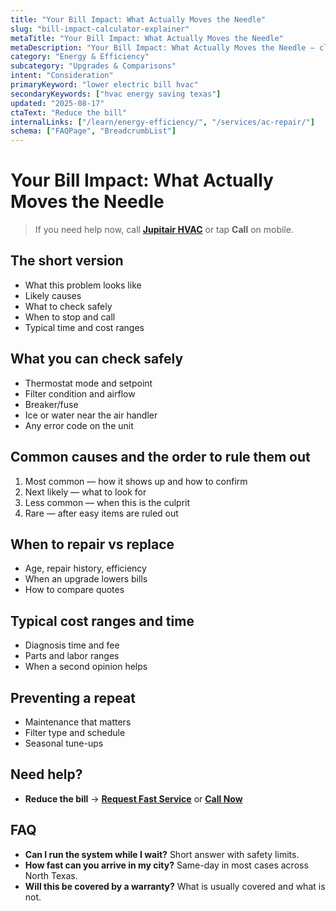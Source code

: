 ```yaml
---
title: "Your Bill Impact: What Actually Moves the Needle"
slug: "bill-impact-calculator-explainer"
metaTitle: "Your Bill Impact: What Actually Moves the Needle"
metaDescription: "Your Bill Impact: What Actually Moves the Needle — clear steps, practical fixes, and when to call a pro in North Texas."
category: "Energy & Efficiency"
subcategory: "Upgrades & Comparisons"
intent: "Consideration"
primaryKeyword: "lower electric bill hvac"
secondaryKeywords: ["hvac energy saving texas"]
updated: "2025-08-17"
ctaText: "Reduce the bill"
internalLinks: ["/learn/energy-efficiency/", "/services/ac-repair/"]
schema: ["FAQPage", "BreadcrumbList"]
---
```

# Your Bill Impact: What Actually Moves the Needle

> If you need help now, call **[Jupitair HVAC](/contact)** or tap **Call** on mobile.

## The short version
- What this problem looks like
- Likely causes
- What to check safely
- When to stop and call
- Typical time and cost ranges

## What you can check safely
- Thermostat mode and setpoint
- Filter condition and airflow
- Breaker/fuse
- Ice or water near the air handler
- Any error code on the unit

## Common causes and the order to rule them out
1. Most common — how it shows up and how to confirm
2. Next likely — what to look for
3. Less common — when this is the culprit
4. Rare — after easy items are ruled out

## When to repair vs replace
- Age, repair history, efficiency
- When an upgrade lowers bills
- How to compare quotes

## Typical cost ranges and time
- Diagnosis time and fee
- Parts and labor ranges
- When a second opinion helps

## Preventing a repeat
- Maintenance that matters
- Filter type and schedule
- Seasonal tune-ups

## Need help?
- **Reduce the bill** → **[Request Fast Service](/contact)** or **[Call Now](tel:+1-XXX-XXX-XXXX)**

## FAQ
- **Can I run the system while I wait?** Short answer with safety limits.
- **How fast can you arrive in my city?** Same-day in most cases across North Texas.
- **Will this be covered by a warranty?** What is usually covered and what is not.
